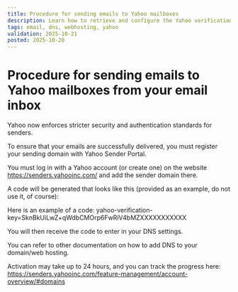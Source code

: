```yaml
---
title: Procedure for sending emails to Yahoo mailboxes
description: Learn how to retrieve and configure the Yahoo verification token (DNS TXT record) required for sending outgoing emails to Yahoo mailboxes.
tags: email, dns, webhosting, yahoo
validation: 2025-10-21
posted: 2025-10-20
---
```


# Procedure for sending emails to Yahoo mailboxes from your email inbox

Yahoo now enforces stricter security and authentication standards for senders.

To ensure that your emails are successfully delivered, you must register your sending domain with Yahoo Sender Portal.

You must log in with a Yahoo account (or create one) on the website https://senders.yahooinc.com/ and add the sender domain there.

A code will be generated that looks like this (provided as an example, do not use it, of course):

<Message type="note">
  Here is an example of a code: yahoo-verification-key=SknBkUiLwZ+qWdbCMOrp6FwRiV4bMZXXXXXXXXXXX
</Message>

You will then receive the code to enter in your DNS settings.

You can refer to other documentation on how to add DNS to your domain/web hosting.

Activation may take up to 24 hours, and you can track the progress here: https://senders.yahooinc.com/feature-management/account-overview/#domains